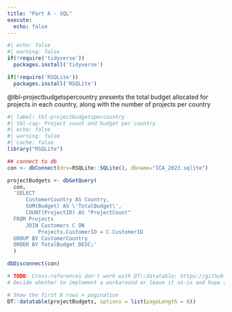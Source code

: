 ```yaml
---
title: "Part A - SQL"
execute:
  echo: false
---
```


```r
#| echo: false
#| warning: false
if(!require('tidyverse'))
  packages.install('tidyverse')

if(!require('RSQLite'))
  packages.install('RSQLite')
```

@tbl-projectbudgetspercountry presents the total budget allocated for projects in each country, along with the number of projects per country

```r
#| label: tbl-projectbudgetspercountry
#| tbl-cap: Project count and budget per country
#| echo: false
#| warning: false
#| cache: false
library("RSQLite")

## connect to db
con <- dbConnect(drv=RSQLite::SQLite(), dbname="ICA_2023.sqlite")

projectBudgets <- dbGetQuery(
  con,
  'SELECT
      CustomerCountry AS Country,
      SUM(Budget) AS \'TotalBudget\',
      COUNT(ProjectID) AS "ProjectCount"
  FROM Projects
      JOIN Customers C ON
          Projects.CustomerID = C.CustomerID
  GROUP BY CustomerCountry
  ORDER BY TotalBudget DESC;'
  )

dbDisconnect(con)

# TODO: Cross-references don't work with DT::datatable: https://github.com/quarto-dev/quarto-cli/discussions/6311
# Decide whether to implement a workaround or leave it as-is and hope an update to Quarto fixes it at some point in the future

# Show the first 8 rows + pagination
DT::datatable(projectBudgets, options = list(pageLength = 8))
```
